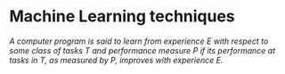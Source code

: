 # Machine Learning techniques {#ml}

*A computer program is said to learn from experience $E$ with respect to some class of tasks $T$ and performance measure $P$ if its performance at tasks in $T$, as measured by $P$, improves with experience $E$.*